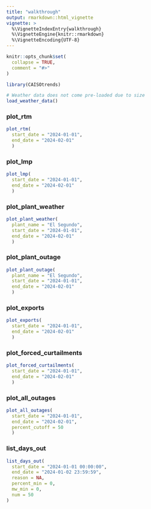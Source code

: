 ```yaml
---
title: "walkthrough"
output: rmarkdown::html_vignette
vignette: >
  %\VignetteIndexEntry{walkthrough}
  %\VignetteEngine{knitr::rmarkdown}
  %\VignetteEncoding{UTF-8}
---
```


```r
knitr::opts_chunk$set(
  collapse = TRUE,
  comment = "#>"
)
```

```r
library(CAISOtrends)

# Weather data does not come pre-loaded due to size
load_weather_data()
```



### plot_rtm

```r
plot_rtm(
  start_date = "2024-01-01",
  end_date = "2024-02-01"
  )
```

### plot_lmp

```r
plot_lmp(
  start_date = "2024-01-01",
  end_date = "2024-02-01"
  )
```

### plot_plant_weather

```r


plot_plant_weather(
  plant_name = "El Segundo",
  start_date = "2024-01-01",
  end_date = "2024-02-01"
  )
```

### plot_plant_outage

```r

plot_plant_outage(
  plant_name = "El Segundo",
  start_date = "2024-01-01",
  end_date = "2024-02-01"
  )
```

### plot_exports

```r
plot_exports(
  start_date = "2024-01-01", 
  end_date = "2024-02-01"
  )
```

### plot_forced_curtailments

```r

plot_forced_curtailments(
  start_date = "2024-01-01", 
  end_date = "2024-02-01"
  )
```

### plot_all_outages

```r
plot_all_outages(
  start_date = "2024-01-01", 
  end_date = "2024-02-01", 
  percent_cutoff = 50
  )
```

### list_days_out

```r

list_days_out(
  start_date = "2024-01-01 00:00:00",
  end_date = "2024-01-02 23:59:59",
  reason = NA,
  percent_min = 0,
  mw_min = 0,
  num = 50
)
 

```

